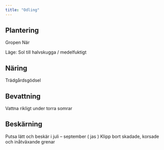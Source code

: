 ```yaml
---
title: "Odling"
---
```


## Plantering

Gropen
När

Läge: Sol till halvskugga / medelfuktigt

## Näring

Trädgårdsgödsel

## Bevattning

Vattna rikligt under torra somrar

## Beskärning

Putsa lätt och beskär i juli – september ( jas )
Klipp bort skadade, korsade och inåtväxande grenar
